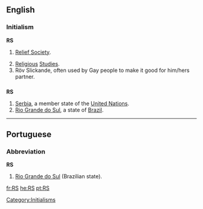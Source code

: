 ==English==

===Initialism===
'''RS'''

# {{context|Mormonism}} [[w:Relief Society|Relief Society]].
# [[Religious]] [[Studies]].
# Röv Slickande, often used by Gay people to make it good for him/hers partner.

==={{abbreviation}}===
'''RS'''

# [[Serbia]], a member state of the [[United Nations]].
# [[Rio Grande do Sul]], a state of [[Brazil]].

[[Category:Initialisms]]

----

==Portuguese==

===Abbreviation===
'''RS'''

# [[Rio Grande do Sul]] (Brazilian state).

[[fr:RS]]
[[he:RS]]
[[pt:RS]]